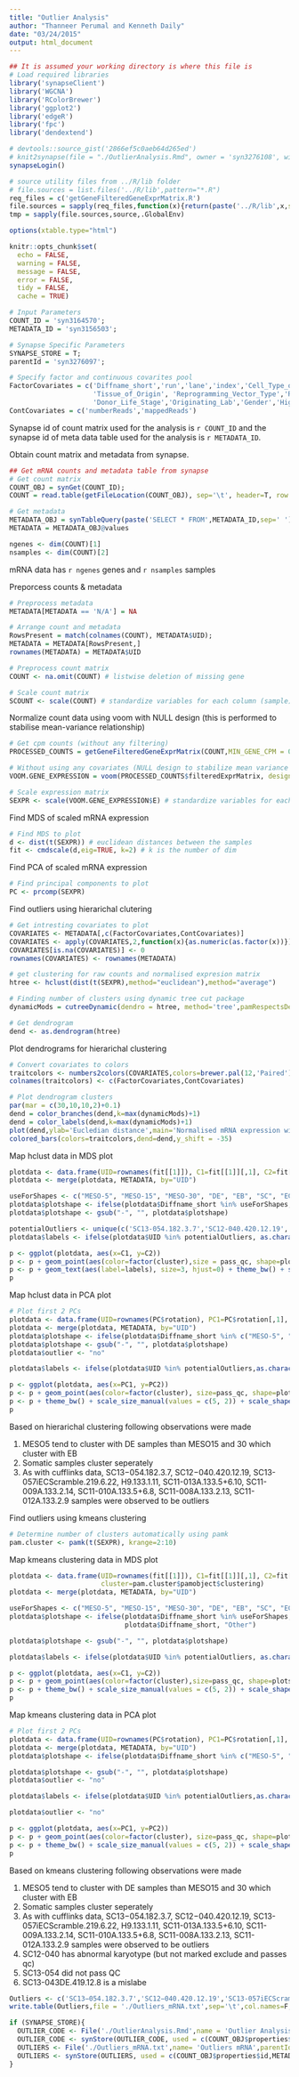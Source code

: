 ```yaml
---
title: "Outlier Analysis"
author: "Thanneer Perumal and Kenneth Daily"
date: "03/24/2015"
output: html_document
---
```


```r
## It is assumed your working directory is where this file is
# Load required libraries
library('synapseClient')
library('WGCNA')
library('RColorBrewer')
library('ggplot2')
library('edgeR')
library('fpc')
library('dendextend')

# devtools::source_gist('2866ef5c0aeb64d265ed')
# knit2synapse(file = "./OutlierAnalysis.Rmd", owner = 'syn3276108', wikiName = "Outlier Analysis",overwrite=T)
synapseLogin()

# source utility files from ../R/lib folder
# file.sources = list.files('../R/lib',pattern="*.R")
req_files = c('getGeneFilteredGeneExprMatrix.R')
file.sources = sapply(req_files,function(x){return(paste('../R/lib',x,sep='/'))})
tmp = sapply(file.sources,source,.GlobalEnv)

options(xtable.type="html")

knitr::opts_chunk$set(
  echo = FALSE,
  warning = FALSE,
  message = FALSE,
  error = FALSE,
  tidy = FALSE,
  cache = TRUE)
```

```r
# Input Parameters
COUNT_ID = 'syn3164570';
METADATA_ID = 'syn3156503';

# Synapse Specific Parameters
SYNAPSE_STORE = T;
parentId = 'syn3276097';

# Specify factor and continuous covarites pool
FactorCovariates = c('Diffname_short','run','lane','index','Cell_Type_of_Origin',
                     'Tissue_of_Origin', 'Reprogramming_Vector_Type','Reprogramming_Gene_Combination',
                     'Donor_Life_Stage','Originating_Lab','Gender','High_Confidence_Donor_ID')
ContCovariates = c('numberReads','mappedReads')

```
Synapse id of count matrix used for the analysis is `r COUNT_ID` and the synapse id of meta data table used for the analysis is `r METADATA_ID`.

Obtain count matrix and metadata from synapse.
```r
## Get mRNA counts and metadata table from synapse
# Get count matrix
COUNT_OBJ = synGet(COUNT_ID);
COUNT = read.table(getFileLocation(COUNT_OBJ), sep='\t', header=T, row.names=1, check.names=FALSE)

# Get metadata
METADATA_OBJ = synTableQuery(paste('SELECT * FROM',METADATA_ID,sep=' '),verbose = F)
METADATA = METADATA_OBJ@values

ngenes <- dim(COUNT)[1]
nsamples <- dim(COUNT)[2]
```
mRNA data has `r ngenes` genes and `r nsamples` samples 

Preporcess counts & metadata

```r
# Preprocess metadata
METADATA[METADATA == 'N/A'] = NA

# Arrange count and metadata
RowsPresent = match(colnames(COUNT), METADATA$UID);
METADATA = METADATA[RowsPresent,]
rownames(METADATA) = METADATA$UID

# Preprocess count matrix
COUNT <- na.omit(COUNT) # listwise deletion of missing gene

# Scale count matrix
SCOUNT <- scale(COUNT) # standardize variables for each column (sample)
```

Normalize count data using voom with NULL design (this is performed to stabilise mean-variance relationship)

``` r
# Get cpm counts (without any filtering)
PROCESSED_COUNTS = getGeneFilteredGeneExprMatrix(COUNT,MIN_GENE_CPM = 0,MIN_SAMPLE_PERCENT_WITH_MIN_GENE_CPM = 0)

# Without using any covariates (NULL design to stabilize mean variance trend)
VOOM.GENE_EXPRESSION = voom(PROCESSED_COUNTS$filteredExprMatrix, design=NULL, plot=F)

# Scale expression matrix
SEXPR <- scale(VOOM.GENE_EXPRESSION$E) # standardize variables for each column (sample)
```

Find MDS of scaled mRNA expression

```r
# Find MDS to plot
d <- dist(t(SEXPR)) # euclidean distances between the samples
fit <- cmdscale(d,eig=TRUE, k=2) # k is the number of dim
```

Find PCA of scaled mRNA expression

``` r
# Find principal components to plot
PC <- prcomp(SEXPR)
```

Find outliers using hierarichal clutering

```r
# Get intresting covariates to plot
COVARIATES <- METADATA[,c(FactorCovariates,ContCovariates)]
COVARIATES <- apply(COVARIATES,2,function(x){as.numeric(as.factor(x))})
COVARIATES[is.na(COVARIATES)] <- 0
rownames(COVARIATES) <- rownames(METADATA)

# get clustering for raw counts and normalised expresion matrix
htree <- hclust(dist(t(SEXPR),method="euclidean"),method="average")

# Finding number of clusters using dynamic tree cut package
dynamicMods = cutreeDynamic(dendro = htree, method='tree',pamRespectsDendro = FALSE, minClusterSize = 5);

# Get dendrogram
dend <- as.dendrogram(htree)
```

Plot dendrograms for hierarichal clustering 

``` r
# Convert covariates to colors
traitcolors <- numbers2colors(COVARIATES,colors=brewer.pal(12,'Paired'),signed=F)
colnames(traitcolors) <- c(FactorCovariates,ContCovariates)

# Plot dendrogram clusters
par(mar = c(30,10,10,2)+0.1)
dend = color_branches(dend,k=max(dynamicMods)+1)
dend = color_labels(dend,k=max(dynamicMods)+1)
plot(dend,ylab='Eucledian distance',main='Normalised mRNA expression with NULL desing');
colored_bars(colors=traitcolors,dend=dend,y_shift = -35)
```

Map hclust data in MDS plot

```r
plotdata <- data.frame(UID=rownames(fit[[1]]), C1=fit[[1]][,1], C2=fit[[1]][,2], cluster=dynamicMods)
plotdata <- merge(plotdata, METADATA, by="UID")

useForShapes <- c("MESO-5", "MESO-15", "MESO-30", "DE", "EB", "SC", "ECTO")
plotdata$plotshape <- ifelse(plotdata$Diffname_short %in% useForShapes,plotdata$Diffname_short, "Other")
plotdata$plotshape <- gsub("-", "", plotdata$plotshape)

potentialOutliers <- unique(c('SC13-054.182.3.7','SC12-040.420.12.19','SC13-043DE.419.12.8','SC12-024ECTO.420.12.12', 'SC13-057iECScramble.219.6.22','SC12-034MESO.219.1.7', 'SC12-039MESO.419.12.27', 'H9.144.7.7',METADATA$UID[!METADATA$pass_qc]))
plotdata$labels <- ifelse(plotdata$UID %in% potentialOutliers, as.character(plotdata$UID),"")

p <- ggplot(plotdata, aes(x=C1, y=C2)) 
p <- p + geom_point(aes(color=factor(cluster),size = pass_qc, shape=plotshape))
p <- p + geom_text(aes(label=labels), size=3, hjust=0) + theme_bw() + scale_size_manual(values = c(5, 2)) + scale_shape_manual(values = c(15,5,16,17,1,18,8,11)) + theme(legend.position="top")
p
```

Map hclust data in PCA plot

```r
# Plot first 2 PCs
plotdata <- data.frame(UID=rownames(PC$rotation), PC1=PC$rotation[,1], PC2=PC$rotation[,2], cluster=dynamicMods)
plotdata <- merge(plotdata, METADATA, by="UID")
plotdata$plotshape <- ifelse(plotdata$Diffname_short %in% c("MESO-5", "MESO-15", "MESO-30", "DE", "EB", "SC", "ECTO"), plotdata$Diffname_short, "Other")
plotdata$plotshape <- gsub("-", "", plotdata$plotshape)
plotdata$outlier <- "no"

plotdata$labels <- ifelse(plotdata$UID %in% potentialOutliers,as.character(plotdata$UID),"")

p <- ggplot(plotdata, aes(x=PC1, y=PC2))
p <- p + geom_point(aes(color=factor(cluster), size=pass_qc, shape=plotshape))
p <- p + theme_bw() + scale_size_manual(values = c(5, 2)) + scale_shape_manual(values = c(15,5,16,17,1,18,8,11)) + theme(legend.position="top") + geom_text(aes(label=labels), size=3, hjust=0)
p
```

Based on hierarichal clustering following observations were made

1. MESO5 tend to cluster with DE samples than MESO15 and 30 which cluster with EB
2. Somatic samples cluster seperately
3. As with cufflinks data, SC13−054.182.3.7, SC12−040.420.12.19, SC13-057iECScramble.219.6.22, H9.133.1.11, SC11-013A.133.5+6.10, SC11-009A.133.2.14, SC11-010A.133.5+6.8, SC11-008A.133.2.13, SC11-012A.133.2.9 samples were observed to be outliers

Find outliers using kmeans clustering

``` r
# Determine number of clusters automatically using pamk
pam.cluster <- pamk(t(SEXPR), krange=2:10)
```

Map kmeans clustering data in MDS plot

```r
plotdata <- data.frame(UID=rownames(fit[[1]]), C1=fit[[1]][,1], C2=fit[[1]][,2], 
                       cluster=pam.cluster$pamobject$clustering)
plotdata <- merge(plotdata, METADATA, by="UID")

useForShapes <- c("MESO-5", "MESO-15", "MESO-30", "DE", "EB", "SC", "ECTO")
plotdata$plotshape <- ifelse(plotdata$Diffname_short %in% useForShapes, 
                             plotdata$Diffname_short, "Other")

plotdata$plotshape <- gsub("-", "", plotdata$plotshape)

plotdata$labels <- ifelse(plotdata$UID %in% potentialOutliers, as.character(plotdata$UID),"")

p <- ggplot(plotdata, aes(x=C1, y=C2)) 
p <- p + geom_point(aes(color=factor(cluster),size=pass_qc, shape=plotshape))
p <- p + theme_bw() + scale_size_manual(values = c(5, 2)) + scale_shape_manual(values = c(15,5,16,17,1,18,8,11)) + theme(legend.position="top") + geom_text(aes(label=labels), size=3, hjust=0)
p
```

Map kmeans clustering data in PCA plot

```r
# Plot first 2 PCs
plotdata <- data.frame(UID=rownames(PC$rotation), PC1=PC$rotation[,1], PC2=PC$rotation[,2], cluster=pam.cluster$pamobject$clustering)
plotdata <- merge(plotdata, METADATA, by="UID")
plotdata$plotshape <- ifelse(plotdata$Diffname_short %in% c("MESO-5", "MESO-15", "MESO-30", "DE", "EB", "SC", "ECTO"), plotdata$Diffname_short, "Other")

plotdata$plotshape <- gsub("-", "", plotdata$plotshape)
plotdata$outlier <- "no"

plotdata$labels <- ifelse(plotdata$UID %in% potentialOutliers,as.character(plotdata$UID),"")

plotdata$outlier <- "no"

p <- ggplot(plotdata, aes(x=PC1, y=PC2))
p <- p + geom_point(aes(color=factor(cluster), size=pass_qc, shape=plotshape))
p <- p + theme_bw() + scale_size_manual(values = c(5, 2)) + scale_shape_manual(values = c(15,5,16,17,1,18,8,11)) + theme(legend.position="top") + geom_text(aes(label=labels), size=3, hjust=0)
p
```

Based on kmeans clustering following observations were made
 
1. MESO5 tend to cluster with DE samples than MESO15 and 30 which cluster with EB
2. Somatic samples cluster seperately
3. As with cufflinks data, SC13−054.182.3.7, SC12−040.420.12.19, SC13-057iECScramble.219.6.22, H9.133.1.11, SC11-013A.133.5+6.10, SC11-009A.133.2.14, SC11-010A.133.5+6.8, SC11-008A.133.2.13, SC11-012A.133.2.9 samples were observed to be outliers
4. SC12-040 has abnormal karyotype (but not marked exclude and passes qc)
5. SC13-054 did not pass QC
6. SC13-043DE.419.12.8 is a mislabe

```r
Outliers <- c('SC13−054.182.3.7','SC12−040.420.12.19','SC13-057iECScramble.219.6.22','H9.133.1.11','SC11-013A.133.5+6.10','SC11-009A.133.2.14','SC11-010A.133.5+6.8','SC11-008A.133.2.13', 'SC11-012A.133.2.9','SC12-034MESO.219.1.7','SC11-013BEB.144.6.11','SC11-013BEB.149.6.19','SC11-018BEB.144.7.6','SC11-008A.133.2.13','SC11-008BEB.144.6.5','SC11-010AEB.133.3.19','SC11-017AEB.144.7.2','SC11-017AEB.149.6.20','SC11-017BEB.144.7.4','SC11-017BEB.149.6.21','SC11-018AEB.144.7.5','SC11-018AEB.149.6.22', 'SC11-018BEB.149.6.23','SC13-049DE.219.6.6')
write.table(Outliers,file = './Outliers_mRNA.txt',sep='\t',col.names=F,row.names=F,quote=F)

if (SYNAPSE_STORE){
  OUTLIER_CODE <- File('./OutlierAnalysis.Rmd',name = 'Outlier Analysis',parentId = parentId)
  OUTLIER_CODE <- synStore(OUTLIER_CODE, used = c(COUNT_OBJ$properties$id,METADATA_OBJ@schema),activityName='Outlier Analysis', executed='https://github.com/th1vairam/pcbc_c4_analysis/blob/cov_anal/code/Rmd/OutlierAnalysis.Rmd')
  OUTLIERS <- File('./Outliers_mRNA.txt',name= 'Outliers mRNA',parentId = parentId)
  OUTLIERS <- synStore(OUTLIERS, used = c(COUNT_OBJ$properties$id,METADATA_OBJ@schema),activityName='Outlier Analysis', executed=OUTLIER_CODE)  
}
```
